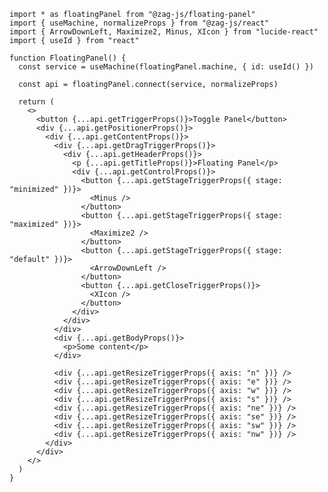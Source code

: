 ```tsx
import * as floatingPanel from "@zag-js/floating-panel"
import { useMachine, normalizeProps } from "@zag-js/react"
import { ArrowDownLeft, Maximize2, Minus, XIcon } from "lucide-react"
import { useId } from "react"

function FloatingPanel() {
  const service = useMachine(floatingPanel.machine, { id: useId() })

  const api = floatingPanel.connect(service, normalizeProps)

  return (
    <>
      <button {...api.getTriggerProps()}>Toggle Panel</button>
      <div {...api.getPositionerProps()}>
        <div {...api.getContentProps()}>
          <div {...api.getDragTriggerProps()}>
            <div {...api.getHeaderProps()}>
              <p {...api.getTitleProps()}>Floating Panel</p>
              <div {...api.getControlProps()}>
                <button {...api.getStageTriggerProps({ stage: "minimized" })}>
                  <Minus />
                </button>
                <button {...api.getStageTriggerProps({ stage: "maximized" })}>
                  <Maximize2 />
                </button>
                <button {...api.getStageTriggerProps({ stage: "default" })}>
                  <ArrowDownLeft />
                </button>
                <button {...api.getCloseTriggerProps()}>
                  <XIcon />
                </button>
              </div>
            </div>
          </div>
          <div {...api.getBodyProps()}>
            <p>Some content</p>
          </div>

          <div {...api.getResizeTriggerProps({ axis: "n" })} />
          <div {...api.getResizeTriggerProps({ axis: "e" })} />
          <div {...api.getResizeTriggerProps({ axis: "w" })} />
          <div {...api.getResizeTriggerProps({ axis: "s" })} />
          <div {...api.getResizeTriggerProps({ axis: "ne" })} />
          <div {...api.getResizeTriggerProps({ axis: "se" })} />
          <div {...api.getResizeTriggerProps({ axis: "sw" })} />
          <div {...api.getResizeTriggerProps({ axis: "nw" })} />
        </div>
      </div>
    </>
  )
}
```
